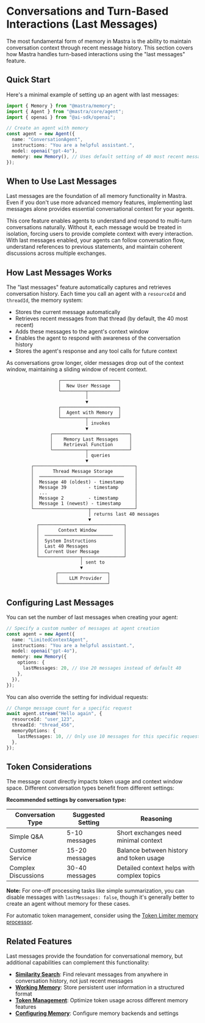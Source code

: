 # Conversations and Turn-Based Interactions (Last Messages)

The most fundamental form of memory in Mastra is the ability to maintain conversation context through recent message history. This section covers how Mastra handles turn-based interactions using the "last messages" feature.

## Quick Start

Here's a minimal example of setting up an agent with last messages:

```typescript
import { Memory } from "@mastra/memory";
import { Agent } from "@mastra/core/agent";
import { openai } from "@ai-sdk/openai";

// Create an agent with memory
const agent = new Agent({
  name: "ConversationAgent",
  instructions: "You are a helpful assistant.",
  model: openai("gpt-4o"),
  memory: new Memory(), // Uses default setting of 40 most recent messages
});
```

## When to Use Last Messages

Last messages are the foundation of all memory functionality in Mastra. Even if you don't use more advanced memory features, implementing last messages alone provides essential conversational context for your agents.

This core feature enables agents to understand and respond to multi-turn conversations naturally. Without it, each message would be treated in isolation, forcing users to provide complete context with every interaction. With last messages enabled, your agents can follow conversation flow, understand references to previous statements, and maintain coherent discussions across multiple exchanges.

## How Last Messages Works

The "last messages" feature automatically captures and retrieves conversation history. Each time you call an agent with a `resourceId` and `threadId`, the memory system:

- Stores the current message automatically
- Retrieves recent messages from that thread (by default, the 40 most recent)
- Adds these messages to the agent's context window
- Enables the agent to respond with awareness of the conversation history
- Stores the agent's response and any tool calls for future context

As conversations grow longer, older messages drop out of the context window, maintaining a sliding window of recent context.

```text
                   ┌─────────────────────┐
                   │  New User Message   │
                   └─────────┬───────────┘
                             │
                             ▼
                   ┌─────────────────────┐
                   │  Agent with Memory  │
                   └─────────┬───────────┘
                             │ invokes
                             ▼
                ┌────────────────────────────┐
                │    Memory Last Messages    │
                │    Retrieval Function      │
                └────────────┬───────────────┘
                             │ queries
                             ▼
         ┌─────────────────────────────────────┐
         │       Thread Message Storage        │
         │  ───────────────────────────────    │
         │  Message 40 (oldest) - timestamp    │
         │  Message 39        - timestamp      │
         │  ...                                │
         │  Message 2         - timestamp      │
         │  Message 1 (newest) - timestamp     │
         └────────────────────┬────────────────┘
                              │ returns last 40 messages
                              ▼
           ┌───────────────────────────────┐
           │       Context Window          │
           │  ─────────────────────────    │
           │  System Instructions          │
           │  Last 40 Messages             │
           │  Current User Message         │
           └───────────────┬───────────────┘
                           │ sent to
                           ▼
                  ┌──────────────────┐
                  │    LLM Provider  │
                  └──────────────────┘
```

## Configuring Last Messages

You can set the number of last messages when creating your agent:

```typescript
// Specify a custom number of messages at agent creation
const agent = new Agent({
  name: "LimitedContextAgent",
  instructions: "You are a helpful assistant.",
  model: openai("gpt-4o"),
  memory: new Memory({
    options: {
      lastMessages: 20, // Use 20 messages instead of default 40
    },
  }),
});
```

You can also override the setting for individual requests:

```typescript
// Change message count for a specific request
await agent.stream("Hello again", {
  resourceId: "user_123",
  threadId: "thread_456",
  memoryOptions: {
    lastMessages: 10, // Only use 10 messages for this specific request
  },
});
```

## Token Considerations

The message count directly impacts token usage and context window space. Different conversation types benefit from different settings:

**Recommended settings by conversation type:**

| Conversation Type   | Suggested Setting | Reasoning                                  |
| ------------------- | ----------------- | ------------------------------------------ |
| Simple Q&A          | 5-10 messages     | Short exchanges need minimal context       |
| Customer Service    | 15-20 messages    | Balance between history and token usage    |
| Complex Discussions | 30-40 messages    | Detailed context helps with complex topics |

**Note:** For one-off processing tasks like simple summarization, you can disable messages with `lastMessages: false`, though it's generally better to create an agent without memory for these cases.

For automatic token management, consider using the [Token Limiter memory processor](./token-management.mdx).

## Related Features

Last messages provide the foundation for conversational memory, but additional capabilities can complement this functionality:

- **[Similarity Search](./semantic-recall.mdx)**: Find relevant messages from anywhere in conversation history, not just recent messages
- **[Working Memory](./working-memory.mdx)**: Store persistent user information in a structured format
- **[Token Management](./token-management.mdx)**: Optimize token usage across different memory features
- **[Configuring Memory](./configuring-memory.mdx)**: Configure memory backends and settings

